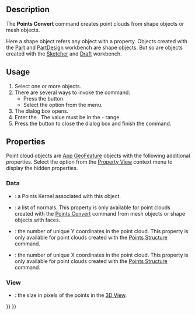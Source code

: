 <languages/>
<translate>

<!--T:6-->
{{Docnav
|[[Points_Export|Export]]
|[[Points_Structure|Structure]]
|[[Points_Workbench|Points]]
|IconL=Points_Export.svg
|IconR=Points_Structure.svg
|IconC=Workbench_Points.svg
}}

<!--T:1-->
{{GuiCommand
|Name=Points Convert
|MenuLocation=Points → Convert to Points
|Workbenches=[[Points_Workbench|Points]]
}}

==Description== <!--T:2-->

<!--T:8-->
The '''Points Convert''' command creates point clouds from shape objects or mesh objects.

<!--T:9-->
Here a shape object refers any object with a {{PropertyData|Shape}} property. Objects created with the [[Part_Workbench|Part]] and [[PartDesign_Workbench|PartDesign]] workbench are shape objects. But so are objects created with the [[Sketcher_Workbench|Sketcher]] and [[Draft_Workbench|Draft]] workbench.

==Usage== <!--T:3-->

<!--T:10-->
# Select one or more objects.
# There are several ways to invoke the command:
#* Press the {{Button|[[Image:Points_Convert.svg|16px]] [[Points_Convert|Convert to Points]]}} button.
#* Select the {{MenuCommand|Points → [[Image:Points_Convert.svg|16px]] Convert to Points}} option from the menu.
# The {{MenuCommand|Distance}} dialog box opens.
# Enter the {{MenuCommand|maximum distance}}. The value must be in the {{Value|0.01}} - {{Value|10.00}} range.
# Press the {{Button|OK}} button to close the dialog box and finish the command.

==Properties== <!--T:11-->

<!--T:12-->
Point cloud objects are [[App_GeoFeature|App GeoFeature]] objects with the following additional properties. Select the {{MenuCommand|Show hidden}} option from the [[Property_View|Property View]] context menu to display the hidden properties.

===Data=== <!--T:13-->

<!--T:17-->
{{TitleProperty|Base}}

<!--T:18-->
* {{PropertyData|Points|PointsKernel|Hidden}}: a Points Kernel associated with this object.
* {{PropertyData|Normal|NormalList|Hidden}}: a list of normals. This property is only available for point clouds created with the [[Points_Convert|Points Convert]] command from mesh objects or shape objects with faces.

<!--T:14-->
{{TitleProperty|Structured points}}

<!--T:15-->
* {{PropertyData|Height|Integer}}: the number of unique Y coordinates in the point cloud. This property is only available for point clouds created with the [[Points_Structure|Points Structure]] command.
* {{PropertyData|Width|Integer}}: the number of unique X coordinates in the point cloud. This property is only available for point clouds created with the [[Points_Structure|Points Structure]] command.

===View=== <!--T:19-->

<!--T:20-->
{{TitleProperty|Base}}

<!--T:21-->
* {{PropertyView|Point Size|FloatConstraint}}: the size in pixels of the points in the [[3D_View|3D View]].


<!--T:4-->
{{Docnav
|[[Points_Export|Export]]
|[[Points_Structure|Structure]]
|[[Points_Workbench|Points]]
|IconL=Points_Export.svg
|IconR=Points_Structure.svg
|IconC=Workbench_Points.svg
}}

</translate>
{{Points Tools navi{{#translation:}}}}
{{Userdocnavi{{#translation:}}}}